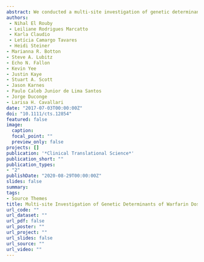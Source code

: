 ```yaml
---
abstract: We conducted a multi‐site investigation of genetic determinants of warfarin dose variability in Latinos from the U.S. and Brazil. Patients from four institutions in the United States (n = 411) and Brazil (n = 663) were genotyped for VKORC1 c.‐1639G> A, common CYP2C9 variants, CYP4F2*3, and NQO1*2. Multiple regression analysis was used in the U.S. cohort to test the association between warfarin dose and genotype, adjusting for clinical factors, with further testing in an independent cohort of Brazilians. In the U.S. cohort, VKORC1 and CYP2C9 variants were associated with lower warfarin dose (β = −0.29, P < 2.0 × 10−16; β = −0.21, P = 4.7 × 10−7, respectively) whereas CYP4F2 and NQO1 variants were associated with higher dose (β = 0.10, P = 2 × 10−4; β = 0.10, P = 0.01, respectively). Associations with VKORC1 (β = −0.14, P = 2.0 × 10−16), CYP2C9 (β = −0.07, P = 5.6 × 10−10), and CYP4F2 (β = 0.03, P = 3 × 10−3), but not NQO1*2 (β = 0.01, P = 0.30), were replicated in the Brazilians, explaining 43–46% of warfarin dose variability among the cohorts from the U.S. and Brazil, respectively. We identified genetic associations with warfarin dose requirements in the largest cohort of ancestrally diverse, warfarin‐treated Latinos from the United States and Brazil to date. We confirmed the association of variants in VKORC1, CYP2C9, and CYP4F2 with warfarin dose in Latinos from the United States and Brazil.
authors:
 - Nihal El Rouby  
 - Leiliane Rodrigues Marcatto  
 - Karla Claudio  
 - Letícia Camargo Tavares  
 - Heidi Steiner  
- Marianna R. Botton  
- Steve A. Lubitz  
- Echo N. Fallon  
- Kevin Yee  
- Justin Kaye  
- Stuart A. Scott  
- Jason Karnes  
- Paulo Caleb Junior de Lima Santos  
- Jorge Duconge  
- Larisa H. Cavallari
date: "2017-07-03T00:00:00Z"
doi: "10.1111/cts.12854"
featured: false
image:
  caption: 
  focal_point: ""
  preview_only: false
projects: []
publication: '*Clinical Translational Science*'
publication_short: ""
publication_types:
- "2"
publishDate: "2020-08-29T00:00:00Z"
slides: false
summary: 
tags:
- Source Themes
title: Multi‐site Investigation of Genetic Determinants of Warfarin Dose Variability in Latinos
url_code: ""
url_dataset: ""
url_pdf: false
url_poster: ""
url_project: "" 
url_slides: false
url_source: ""
url_video: ""
---
```


